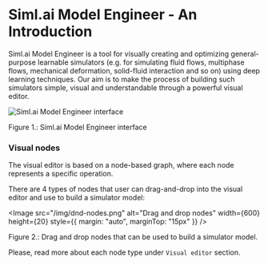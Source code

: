
# Siml.ai Model Engineer - An Introduction

Siml.ai Model Engineer is a tool for visually creating and optimizing general-purpose learnable simulators 
(e.g. for simulating fluid flows, multiphase flows, mechanical deformation, solid-fluid interaction and so on) 
using deep learning techniques. Our aim is to make the process of building such simulators simple, 
visual and understandable through a powerful visual editor.

![Siml.ai Model Engineer interface](/img/simlai-meng.png)
<figcaption style={{ textAlign: "center", fontSize: "0.7rem", marginBottom: "1rem" }}>
    Figure 1.: Siml.ai Model Engineer interface
</figcaption>

### Visual nodes

The visual editor is based on a node-based graph, where each node represents a specific operation.

There are 4 types of nodes that user can drag-and-drop into the visual editor and use to build a simulator model:

<Image
    src="/img/dnd-nodes.png"
    alt="Drag and drop nodes"
    width={600}
    height={20}
    style={{ margin: "auto", marginTop: "15px" }}
/>
<figcaption style={{ textAlign: "center", fontSize: "0.7rem", marginBottom: "1rem" }}>
    Figure 2.: Drag and drop nodes that can be used to build a simulator model.
</figcaption>

Please, read more about each node type under `Visual editor` section.
